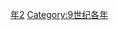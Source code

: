 {{Catnav|頁面分類|历史|歷史時代|年|9世纪各年}}
{{Commons category|852}}

[[Category:850年代|年2]]
[[Category:9世纪各年|Category:9世纪各年]]
